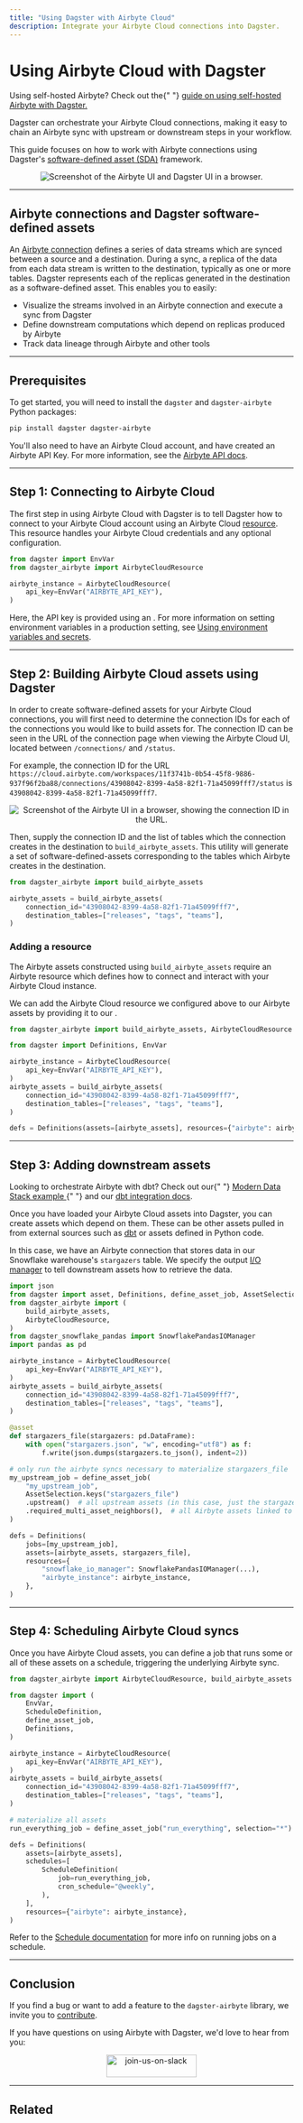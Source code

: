 ```yaml
---
title: "Using Dagster with Airbyte Cloud"
description: Integrate your Airbyte Cloud connections into Dagster.
---
```


# Using Airbyte Cloud with Dagster

<Note>
  Using self-hosted Airbyte? Check out the{" "}
  <a href="/integrations/airbyte">
    guide on using self-hosted Airbyte with Dagster.
  </a>
</Note>

Dagster can orchestrate your Airbyte Cloud connections, making it easy to chain an Airbyte sync with upstream or downstream steps in your workflow.

This guide focuses on how to work with Airbyte connections using Dagster's [software-defined asset (SDA)](/concepts/assets/software-defined-assets) framework.

<center>
  <Image
    alt="Screenshot of the Airbyte UI and Dagster UI in a browser."
    src="/images/integrations/airbyte/airbyte_cloud_assets.png"
    width={2200}
    height={1300}
  />
</center>

---

## Airbyte connections and Dagster software-defined assets

An [Airbyte connection](https://docs.airbyte.com/understanding-airbyte/connections/) defines a series of data streams which are synced between a source and a destination. During a sync, a replica of the data from each data stream is written to the destination, typically as one or more tables. Dagster represents each of the replicas generated in the destination as a software-defined asset. This enables you to easily:

- Visualize the streams involved in an Airbyte connection and execute a sync from Dagster
- Define downstream computations which depend on replicas produced by Airbyte
- Track data lineage through Airbyte and other tools

---

## Prerequisites

To get started, you will need to install the `dagster` and `dagster-airbyte` Python packages:

```bash
pip install dagster dagster-airbyte
```

You'll also need to have an Airbyte Cloud account, and have created an Airbyte API Key. For more information, see the [Airbyte API docs](https://reference.airbyte.com/reference/start).

---

## Step 1: Connecting to Airbyte Cloud

The first step in using Airbyte Cloud with Dagster is to tell Dagster how to connect to your Airbyte Cloud account using an Airbyte Cloud [resource](/concepts/resources). This resource handles your Airbyte Cloud credentials and any optional configuration.

```python startafter=start_define_cloud_instance endbefore=end_define_cloud_instance file=/integrations/airbyte/airbyte.py dedent=4
from dagster import EnvVar
from dagster_airbyte import AirbyteCloudResource

airbyte_instance = AirbyteCloudResource(
    api_key=EnvVar("AIRBYTE_API_KEY"),
)
```

Here, the API key is provided using an <PyObject object="EnvVar" />. For more information on setting environment variables in a production setting, see [Using environment variables and secrets](/guides/dagster/using-environment-variables-and-secrets).

---

## Step 2: Building Airbyte Cloud assets using Dagster

In order to create software-defined assets for your Airbyte Cloud connections, you will first need to determine the connection IDs for each of the connections you would like to build assets for. The connection ID can be seen in the URL of the connection page when viewing the Airbyte Cloud UI, located between `/connections/` and `/status`.

For example, the connection ID for the URL `https://cloud.airbyte.com/workspaces/11f3741b-0b54-45f8-9886-937f96f2ba88/connections/43908042-8399-4a58-82f1-71a45099fff7/status` is `43908042-8399-4a58-82f1-71a45099fff7`.

<center>
  <Image
    alt="Screenshot of the Airbyte UI in a browser, showing the connection ID in the URL."
    src="/images/integrations/airbyte/airbyte_cloud_connection_ui.png"
    width={1509}
    height={1026}
  />
</center>

Then, supply the connection ID and the list of tables which the connection creates in the destination to `build_airbyte_assets`. This utility will generate a set of software-defined-assets corresponding to the tables which Airbyte creates in the destination.

```python startafter=start_manually_define_airbyte_assets_cloud endbefore=end_manually_define_airbyte_assets_cloud file=/integrations/airbyte/airbyte.py dedent=4
from dagster_airbyte import build_airbyte_assets

airbyte_assets = build_airbyte_assets(
    connection_id="43908042-8399-4a58-82f1-71a45099fff7",
    destination_tables=["releases", "tags", "teams"],
)
```

### Adding a resource

The Airbyte assets constructed using `build_airbyte_assets` require an Airbyte resource which defines how to connect and interact with your Airbyte Cloud instance.

We can add the Airbyte Cloud resource we configured above to our Airbyte assets by providing it to our <PyObject object="Definitions"/>.

```python startafter=start_airbyte_cloud_manual_config endbefore=end_airbyte_cloud_manual_config file=/integrations/airbyte/airbyte.py dedent=4
from dagster_airbyte import build_airbyte_assets, AirbyteCloudResource

from dagster import Definitions, EnvVar

airbyte_instance = AirbyteCloudResource(
    api_key=EnvVar("AIRBYTE_API_KEY"),
)
airbyte_assets = build_airbyte_assets(
    connection_id="43908042-8399-4a58-82f1-71a45099fff7",
    destination_tables=["releases", "tags", "teams"],
)

defs = Definitions(assets=[airbyte_assets], resources={"airbyte": airbyte_instance})
```

---

## Step 3: Adding downstream assets

<Note>
  Looking to orchestrate Airbyte with dbt? Check out our{" "}
  <a href="https://github.com/dagster-io/dagster/tree/master/examples/assets_modern_data_stack">
    Modern Data Stack example
  </a>{" "}
  and our <a href="/integrations/dbt">dbt integration docs</a>.
</Note>

Once you have loaded your Airbyte Cloud assets into Dagster, you can create assets which depend on them. These can be other assets pulled in from external sources such as [dbt](/integrations/dbt) or assets defined in Python code.

In this case, we have an Airbyte connection that stores data in our Snowflake warehouse's `stargazers` table. We specify the output [I/O manager](/concepts/io-management/io-managers) to tell downstream assets how to retrieve the data.

```python startafter=start_add_downstream_assets_cloud endbefore=end_add_downstream_assets_cloud file=/integrations/airbyte/airbyte.py dedent=8
import json
from dagster import asset, Definitions, define_asset_job, AssetSelection, EnvVar
from dagster_airbyte import (
    build_airbyte_assets,
    AirbyteCloudResource,
)
from dagster_snowflake_pandas import SnowflakePandasIOManager
import pandas as pd

airbyte_instance = AirbyteCloudResource(
    api_key=EnvVar("AIRBYTE_API_KEY"),
)
airbyte_assets = build_airbyte_assets(
    connection_id="43908042-8399-4a58-82f1-71a45099fff7",
    destination_tables=["releases", "tags", "teams"],
)

@asset
def stargazers_file(stargazers: pd.DataFrame):
    with open("stargazers.json", "w", encoding="utf8") as f:
        f.write(json.dumps(stargazers.to_json(), indent=2))

# only run the airbyte syncs necessary to materialize stargazers_file
my_upstream_job = define_asset_job(
    "my_upstream_job",
    AssetSelection.keys("stargazers_file")
    .upstream()  # all upstream assets (in this case, just the stargazers Airbyte asset)
    .required_multi_asset_neighbors(),  # all Airbyte assets linked to the same connection
)

defs = Definitions(
    jobs=[my_upstream_job],
    assets=[airbyte_assets, stargazers_file],
    resources={
        "snowflake_io_manager": SnowflakePandasIOManager(...),
        "airbyte_instance": airbyte_instance,
    },
)
```

---

## Step 4: Scheduling Airbyte Cloud syncs

Once you have Airbyte Cloud assets, you can define a job that runs some or all of these assets on a schedule, triggering the underlying Airbyte sync.

```python startafter=start_schedule_assets_cloud endbefore=end_schedule_assets_cloud file=/integrations/airbyte/airbyte.py dedent=4
from dagster_airbyte import AirbyteCloudResource, build_airbyte_assets

from dagster import (
    EnvVar,
    ScheduleDefinition,
    define_asset_job,
    Definitions,
)

airbyte_instance = AirbyteCloudResource(
    api_key=EnvVar("AIRBYTE_API_KEY"),
)
airbyte_assets = build_airbyte_assets(
    connection_id="43908042-8399-4a58-82f1-71a45099fff7",
    destination_tables=["releases", "tags", "teams"],
)

# materialize all assets
run_everything_job = define_asset_job("run_everything", selection="*")

defs = Definitions(
    assets=[airbyte_assets],
    schedules=[
        ScheduleDefinition(
            job=run_everything_job,
            cron_schedule="@weekly",
        ),
    ],
    resources={"airbyte": airbyte_instance},
)
```

Refer to the [Schedule documentation](/concepts/partitions-schedules-sensors/schedules#running-the-scheduler) for more info on running jobs on a schedule.

---

## Conclusion

If you find a bug or want to add a feature to the `dagster-airbyte` library, we invite you to [contribute](/community/contributing).

If you have questions on using Airbyte with Dagster, we'd love to hear from you:

<p align="center">
  <a href="https://dagster.io/slack" target="_blank">
    <Image
      alt="join-us-on-slack"
      src="/assets/join-us-on-slack.png"
      width="160"
      height="40"
    />
  </a>
</p>

---

## Related

<ArticleList>
  <ArticleListItem
    href="/\_apidocs/libraries/dagster-airbyte"
    title="dagster-airbyte API reference"
  ></ArticleListItem>
  <ArticleListItem
    href="/integrations/airbyte"
    title="Using Dagster with self-hosted Airbyte guide"
  ></ArticleListItem>
  <ArticleListItem
    href="/concepts/assets/software-defined-assets"
    title="Software-defined assets"
  ></ArticleListItem>
  <ArticleListItem
    href="/concepts/resources"
    title="Resources"
  ></ArticleListItem>
  <ArticleListItem
    href="/concepts/partitions-schedules-sensors/schedules#running-the-scheduler"
    title="Scheduling Dagster jobs"
  ></ArticleListItem>
</ArticleList>
